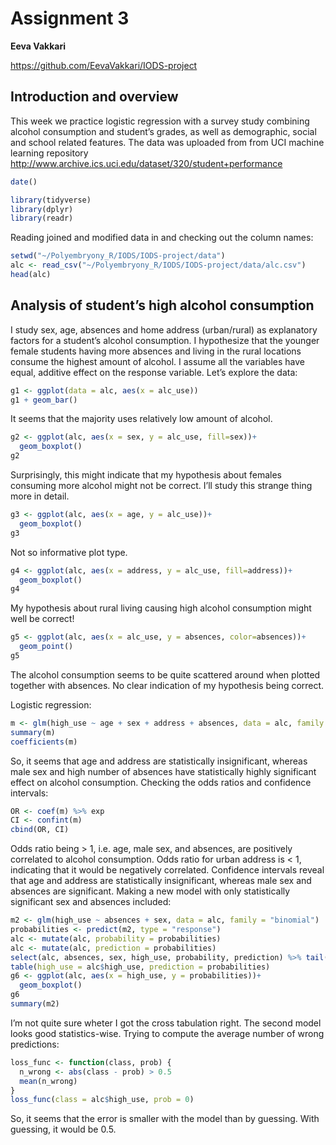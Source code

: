 # Assignment 3

**Eeva Vakkari**

<https://github.com/EevaVakkari/IODS-project>

## Introduction and overview
This week we practice logistic regression with a survey study combining alcohol consumption and student's grades, as well as demographic, social and school related features. The data was uploaded from from UCI machine learning repository <http://www.archive.ics.uci.edu/dataset/320/student+performance>

```{r}
date()
```

```{r}
library(tidyverse)
library(dplyr)
library(readr)
```
Reading joined and modified data in and checking out the column names:
```{r}
setwd("~/Polyembryony_R/IODS/IODS-project/data")
alc <- read_csv("~/Polyembryony_R/IODS/IODS-project/data/alc.csv")
head(alc)
```
## Analysis of student's high alcohol consumption
I study sex, age, absences and home address (urban/rural) as explanatory factors for a student's alcohol consumption.
I hypothesize that the younger female students having more absences and living in the rural locations consume the highest amount of alcohol. I assume all the variables have equal, additive effect on the response variable.
Let's explore the data:
```{r}
g1 <- ggplot(data = alc, aes(x = alc_use))
g1 + geom_bar()
```
It seems that the majority uses relatively low amount of alcohol.
```{r}
g2 <- ggplot(alc, aes(x = sex, y = alc_use, fill=sex))+
  geom_boxplot()
g2
```
Surprisingly, this might indicate that my hypothesis about females consuming more alcohol might not be correct. I'll study this strange thing more in detail.
```{r}
g3 <- ggplot(alc, aes(x = age, y = alc_use))+
  geom_boxplot()
g3
```
Not so informative plot type.
```{r}
g4 <- ggplot(alc, aes(x = address, y = alc_use, fill=address))+
  geom_boxplot()
g4
```
My hypothesis about rural living causing high alcohol consumption might well be correct!
```{r}
g5 <- ggplot(alc, aes(x = alc_use, y = absences, color=absences))+
  geom_point()
g5
```
The alcohol consumption seems to be quite scattered around when plotted together with absences. No clear indication of my hypothesis being correct.

Logistic regression:
```{r}
m <- glm(high_use ~ age + sex + address + absences, data = alc, family = "binomial")
summary(m)
coefficients(m)
```
So, it seems that age and address are statistically insignificant, whereas male sex and high number of absences have statistically highly significant effect on alcohol consumption. Checking the odds ratios and confidence intervals:
```{r}
OR <- coef(m) %>% exp
CI <- confint(m)
cbind(OR, CI)
```
Odds ratio being > 1, i.e. age, male sex, and absences, are positively correlated to alcohol consumption. Odds ratio for urban address is < 1, indicating that it would be negatively correlated. Confidence intervals reveal that age and address are statistically insignificant, whereas male sex and absences are significant. Making a new model with only statistically significant sex and absences included:
```{r}
m2 <- glm(high_use ~ absences + sex, data = alc, family = "binomial")
probabilities <- predict(m2, type = "response")
alc <- mutate(alc, probability = probabilities)
alc <- mutate(alc, prediction = probabilities)
select(alc, absences, sex, high_use, probability, prediction) %>% tail(10)
table(high_use = alc$high_use, prediction = probabilities)
g6 <- ggplot(alc, aes(x = high_use, y = probabilities))+
  geom_boxplot()
g6
summary(m2)
```
I'm not quite sure wheter I got the cross tabulation right. The second model looks good statistics-wise.
Trying to compute the average number of wrong predictions:
```{r}
loss_func <- function(class, prob) {
  n_wrong <- abs(class - prob) > 0.5
  mean(n_wrong)
}
loss_func(class = alc$high_use, prob = 0)

```
So, it seems that the error is smaller with the model than by guessing. With guessing, it would be 0.5.
